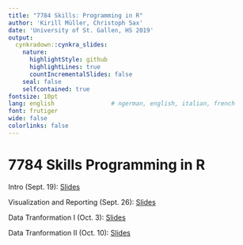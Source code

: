```yaml
---
title: "7784 Skills: Programming in R"
author: 'Kirill Müller, Christoph Sax'
date: 'University of St. Gallen, HS 2019'
output:
  cynkradown::cynkra_slides:
    nature:
      highlightStyle: github
      highlightLines: true
      countIncrementalSlides: false
    seal: false
    selfcontained: true
fontsize: 10pt
lang: english                # ngerman, english, italian, french
font: frutiger
wide: false
colorlinks: false
---
```



# 7784 Skills Programming in R

Intro (Sept. 19): [Slides](01-intro.html)

Visualization and Reporting (Sept. 26): [Slides](02-visualization.html)

Data Tranformation I (Oct. 3): [Slides](03-transformation-1.html)

Data Tranformation II (Oct. 10): [Slides](04-transformation-2.html)
